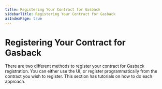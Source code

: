 ```yaml
---
title: Registering Your Contract for Gasback
sidebarTitle: Registering Your Contract for Gasback
asIndexPage: true
---
```



# Registering Your Contract for Gasback

There are two different methods to register your contract for Gasback registration. You can either use the UI, or register programmatically from the contract you wish to register. This section has tutorials on how to do each approach.

<RegisteringContractGasbackCards />
